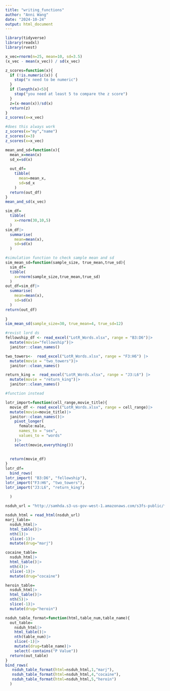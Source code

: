 ```yaml
---
title: "writing_functions"
author: "Anni Wang"
date: "2024-10-24"
output: html_document
---
```


```r
library(tidyverse)
library(readxl)
library(rvest)
```

```r
x_vec=rnorm(n=25, mean=10, sd=3.5)
(x_vec - mean(x_vec)) / sd(x_vec)
```
```r
z_scores=function(x){
  if (!is.numeric(x)) {
    stop("x need to be numeric")
  }
  if (length(x)<5){
    stop("you need at least 5 to compare the z score")
  }
  z=(x-mean(x))/sd(x)
  return(z)
}
z_scores(x=x_vec)
```
```r
#does this always work
z_scores(x="my","name")
z_scores(x=3)
z_scores(x=x_vec)

```

```r
mean_and_sd=function(x){
  mean_x=mean(x)
  sd_x=sd(x)
  
  out_df=
    tibble(
      mean=mean_x,
      sd=sd_x
    )
  return(out_df)
}
mean_and_sd(x_vec)
```

```r
sim_df=
  tibble(
    x=rnorm(30,10,5)
  )
sim_df|>
  summarise(
    mean=mean(x),
    sd=sd(x)
  )
```
```r
#simulation function to check sample mean and sd
sim_mean_sd=function(sample_size, true_mean,true_sd){
  sim_df=
  tibble(
    x=rnorm(sample_size,true_mean,true_sd)
  )
out_df=sim_df|>
  summarise(
    mean=mean(x),
    sd=sd(x)
  )
return(out_df)
  
}
sim_mean_sd(sample_size=30, true_mean=4, true_sd=12)

```
```r
#revist lord ds
fellowship_df <- read_excel("LotR_Words.xlsx", range = "B3:D6")|>
  mutate(movie="fellowship")|>
  janitor::clean_names()

two_towers<-  read_excel("LotR_Words.xlsx", range = "F3:H6") |>
  mutate(movie = "two_towers")|>
  janitor::clean_names()

return_king =  read_excel("LotR_Words.xlsx", range = "J3:L6") |>
  mutate(movie = "return_king")|>
  janitor::clean_names()
```

```r
#function instead

lotr_import=function(cell_range,movie_title){
  movie_df <- read_excel("LotR_Words.xlsx", range = cell_range)|>
  mutate(movie=movie_title)|>
  janitor::clean_names()|>
    pivot_longer(
      female:male,
      names_to = "sex",
      values_to = "words"
    )|>
    select(movie,everything())
  
  
  return(movie_df)
}
lotr_df=
  bind_rows(
lotr_import( "B3:D6", "fellowship"),
lotr_import("F3:H6", "two_towers"),
lotr_import("J3:L6", "return_king")
    
  )

```


```r
nsduh_url = "http://samhda.s3-us-gov-west-1.amazonaws.com/s3fs-public/field-uploads/2k15StateFiles/NSDUHsaeShortTermCHG2015.htm"

nsduh_html = read_html(nsduh_url)
marj_table=
  nsduh_html|>
  html_table()|>
  nth(1)|>
  slice(-1)|>
  mutate(drug="marj")

cocaine_table=
  nsduh_html|>
  html_table()|>
  nth(4)|>
  slice(-1)|>
  mutate(drug="cocaine")

heroin_table=
  nsduh_html|>
  html_table()|>
  nth(5)|>
  slice(-1)|>
  mutate(drug="heroin")

nsduh_table_format=function(html,table_num,table_name){
  out_table=
    nsduh_html|>
    html_table()|>
    nth(table_num)|>
    slice(-1)|>
    mutate(drug=table_name)|>
    select(-contains("P Value"))
  return(out_table)
}
bind_rows(
   nsduh_table_format(html=nsduh_html,1,"marj"),
   nsduh_table_format(html=nsduh_html,4,"cocaine"),
   nsduh_table_format(html=nsduh_html,5,"heroin")
  )
```

